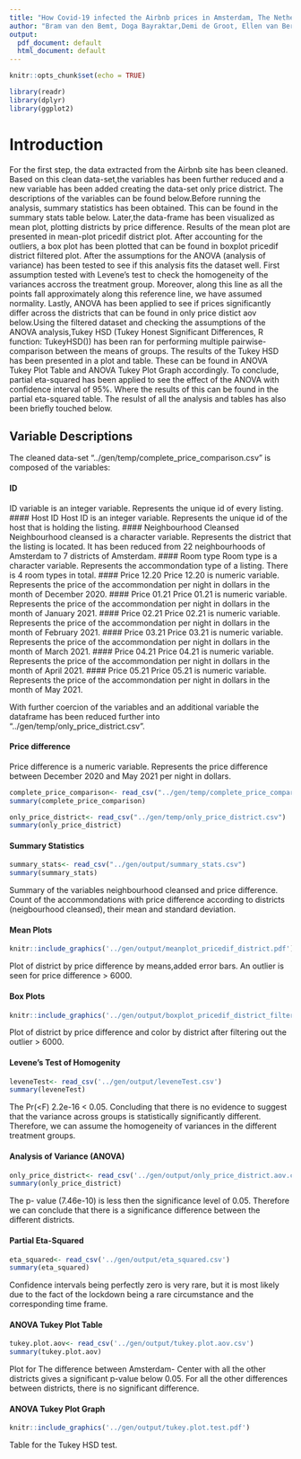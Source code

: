 ```yaml
---
title: "How Covid-19 infected the Airbnb prices in Amsterdam, The Netherlands"
author: "Bram van den Bemt, Doga Bayraktar,Demi de Groot, Ellen van Berlo,Sam Messaoudi"
output: 
  pdf_document: default
  html_document: default
---
```


```r
knitr::opts_chunk$set(echo = TRUE)
```
```r
library(readr)
library(dplyr)
library(ggplot2)
```
# Introduction 
For the first step, the data extracted from the Airbnb site has been cleaned. Based on this clean data-set,the variables has been further reduced and a new variable has been added creating the  data-set only price district. The descriptions of the variables can be found below.Before running the analysis, summary statistics has been obtained. This can be found in the summary stats table below. Later,the data-frame has been visualized as mean plot, plotting districts by price difference. Results of the mean plot are presented in mean-plot pricedif district plot. After accounting for the outliers, a box plot has been plotted that can be found in boxplot pricedif district filtered plot. After the assumptions for the ANOVA (analysis of variance) has been tested to see if this analysis fits the dataset well. First assumption tested with Levene’s test to check the homogeneity of the variances accross the treatment group. Moreover, along this line as all the points fall approximately along this reference line, we have assumed normality. Lastly, ANOVA has been applied to see if prices significantly differ across the districts that can be found in only price distict aov below.Using the filtered dataset and checking the assumptions of the ANOVA analysis,Tukey HSD (Tukey Honest Significant Differences, R function: TukeyHSD()) has been ran  for performing multiple pairwise-comparison between the means of groups. The results of the Tukey HSD has been presented in a plot and table. These can be found in  ANOVA Tukey Plot Table and ANOVA Tukey Plot Graph accordingly. To conclude, partial eta-squared has been applied to see the effect of the ANOVA with confidence interval of 95%. Where the results of this can be found in the partial eta-squared table. The resulst of all the analysis and tables has also been briefly touched below.

## Variable Descriptions 

The cleaned data-set "../gen/temp/complete_price_comparison.csv" is composed of the variables:

#### ID 
ID variable is an integer variable. Represents the unique id of every listing.
#### Host ID
Host ID is an integer variable. Represents the unique id of the host that is holding the listing.
#### Neighbourhood Cleansed
Neighbourhood cleansed is a character variable. Represents the district that the listing is located. It has been reduced from 22 neighbourhoods of Amsterdam to 7 districts of Amsterdam.
#### Room type
Room type is a character variable. Represents the accommondation type of a listing. There is 4 room types in total.
#### Price 12.20
Price 12.20 is numeric variable. Represents the price of the accommondation per night in dollars in the month of December 2020.
#### Price 01.21
Price 01.21 is numeric variable. Represents the price of the accommondation per night in dollars in the month of January 2021.
#### Price 02.21
Price 02.21 is numeric variable. Represents the price of the accommondation per night in dollars in the month of February 2021.
#### Price 03.21
Price 03.21 is numeric variable. Represents the price of the accommondation per night in dollars in the month of March 2021.
#### Price 04.21
Price 04.21 is numeric variable. Represents the price of the accommondation per night in dollars in the month of April  2021.
#### Price 05.21
Price 05.21 is numeric variable. Represents the price of the accommondation per night in dollars in the month of May 2021.

With further coercion of the variables and an additional variable the dataframe has been reduced further into "../gen/temp/only_price_district.csv". 


#### Price difference
Price difference is a numeric variable. Represents the price difference between December 2020 and May 2021 per night in dollars.

```r
complete_price_comparison<- read_csv("../gen/temp/complete_price_comparison.csv")
summary(complete_price_comparison)
```
```r
only_price_district<- read_csv("../gen/temp/only_price_district.csv")
summary(only_price_district)
```

#### Summary Statistics
```r
summary_stats<- read_csv("../gen/output/summary_stats.csv")
summary(summary_stats)
```
Summary of the variables neighbourhood cleansed and price difference. Count of the accommondations with price difference according to districts (neigbourhood cleansed), their mean and standard deviation.

#### Mean Plots
```r
knitr::include_graphics('../gen/output/meanplot_pricedif_district.pdf')
```
Plot of  district by price difference by means,added error bars. An outlier is seen for price difference > 6000.

#### Box Plots
```r
knitr::include_graphics('../gen/output/boxplot_pricedif_district_filtered.pdf')
```
Plot of  district by price difference and color by district after filtering out the outlier > 6000.

#### Levene's Test of Homogenity 
```r
leveneTest<- read_csv('../gen/output/leveneTest.csv')
summary(leveneTest)
```
The Pr(<F)  2.2e-16 < 0.05. Concluding that there is no evidence to suggest that the variance across groups is statistically significantly different. Therefore, we can assume the homogeneity of variances in the different treatment groups.


#### Analysis of Variance (ANOVA)
```r
only_price_district<- read_csv('../gen/output/only_price_district.aov.csv')
summary(only_price_district)
```
The p- value (7.46e-10) is less then the significance level of 0.05. Therefore we can conclude that there is a significance difference between the different districts.

#### Partial Eta-Squared
```r
eta_squared<- read_csv('../gen/output/eta_squared.csv')
summary(eta_squared)
```
Confidence intervals being perfectly zero is very rare, but it is most likely due to the fact of the lockdown being a rare circumstance and the corresponding time frame.  

#### ANOVA Tukey Plot Table
```r
tukey.plot.aov<- read_csv('../gen/output/tukey.plot.aov.csv')
summary(tukey.plot.aov)
```
Plot for  The difference between Amsterdam- Center with all the other districts gives a significant p-value below 0.05. For all the other differences between districts, there is no significant difference. 

#### ANOVA Tukey Plot Graph
```r
knitr::include_graphics('../gen/output/tukey.plot.test.pdf')
```
Table for the Tukey HSD test.

